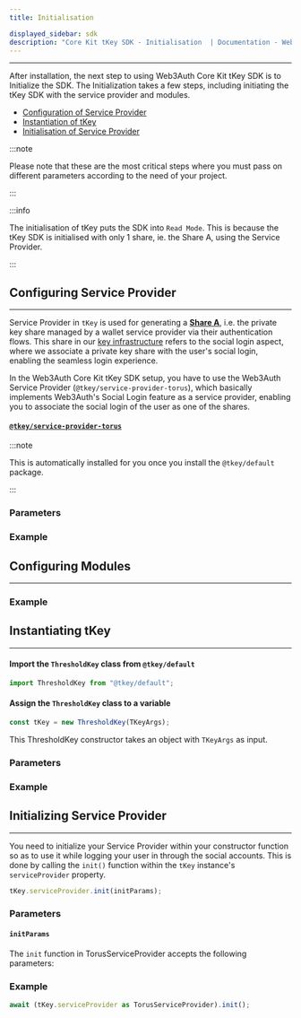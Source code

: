 ```yaml
---
title: Initialisation

displayed_sidebar: sdk
description: "Core Kit tKey SDK - Initialisation  | Documentation - Web3Auth"
---
```



---

After installation, the next step to using Web3Auth Core Kit tKey SDK is to Initialize the SDK. The Initialization takes a few steps, including
initiating the tKey SDK with the service provider and modules.

- [Configuration of Service Provider](#configuring-service-provider)
- [Instantiation of tKey](#instantiating-tkey)
- [Initialisation of Service Provider](#initialising-service-provider)

:::note

Please note that these are the most critical steps where you must pass on different parameters according to the need of your project.

:::

:::info

The initialisation of tKey puts the SDK into `Read Mode`. This is because the tKey SDK is initialised with only 1 share, ie. the Share A, using the
Service Provider.

:::

## Configuring Service Provider

---

Service Provider in `tKey` is used for generating a [**Share A**](/sdk/tkey), i.e. the private key share managed by a wallet service provider via
their authentication flows. This share in our [key infrastructure](/overview/key-management/) refers to the social login aspect, where we associate a
private key share with the user's social login, enabling the seamless login experience.

In the Web3Auth Core Kit tKey SDK setup, you have to use the Web3Auth Service Provider (`@tkey/service-provider-torus`), which basically implements
Web3Auth's Social Login feature as a service provider, enabling you to associate the social login of the user as one of the shares.

#### [`@tkey/service-provider-torus`](https://npmjs.com/package/@tkey/service-provider-torus)

:::note

This is automatically installed for you once you install the `@tkey/default` package.

:::

### Parameters

<ServiceProviderArg />

### Example

<ServiceProviderExample />

## Configuring Modules

---

<ModulesDescription />

### Example

<ModulesExample />

## Instantiating tKey

---

#### Import the `ThresholdKey` class from `@tkey/default`

```javascript
import ThresholdKey from "@tkey/default";
```

#### Assign the `ThresholdKey` class to a variable

```javascript
const tKey = new ThresholdKey(TKeyArgs);
```

This ThresholdKey constructor takes an object with `TKeyArgs` as input.

### Parameters

<TKeyArgs />

### Example

<TKeyInstanceExample />

## Initializing Service Provider

---

You need to initialize your Service Provider within your constructor function so as to use it while logging your user in through the social accounts.
This is done by calling the `init()` function within the `tKey` instance's `serviceProvider` property.

```ts
tKey.serviceProvider.init(initParams);
```

### Parameters

#### `initParams`

The `init` function in TorusServiceProvider accepts the following parameters:

<InitParams />

### Example

```js
await (tKey.serviceProvider as TorusServiceProvider).init();
```
